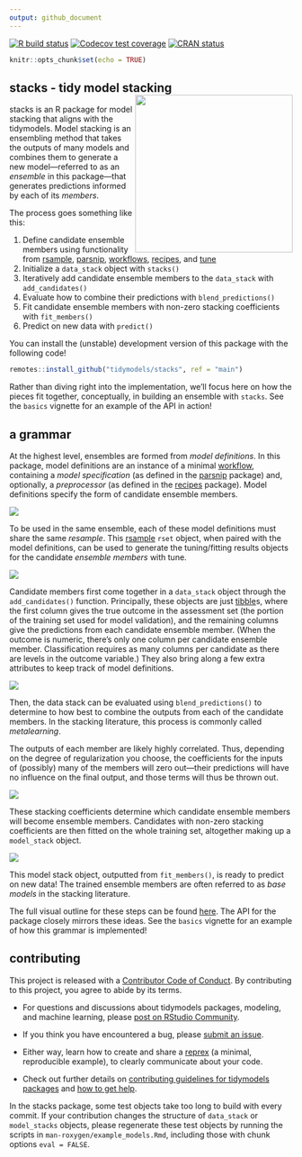 ```yaml
---
output: github_document
---
```


<!-- badges: start -->
[![R build status](https://github.com/simonpcouch/stacks/workflows/R-CMD-check/badge.svg)](https://github.com/tidymodels/stacks/actions)
[![Codecov test coverage](https://codecov.io/gh/tidymodels/stacks/branch/main/graph/badge.svg)](https://codecov.io/gh/tidymodels/stacks?branch=main)
[![CRAN status](https://www.r-pkg.org/badges/version/stacks)](https://CRAN.R-project.org/package=stacks)
<!-- badges: end -->

```r
knitr::opts_chunk$set(echo = TRUE)
```

## stacks - tidy model stacking <a href='https://stacks.tidymodels.org'><img src='man/figures/logo.png' align="right" height="280" /></a>

stacks is an R package for model stacking that aligns with the tidymodels. Model stacking is an ensembling method that takes the outputs of many models and combines them to generate a new model—referred to as an _ensemble_ in this package—that generates predictions informed by each of its _members_.

The process goes something like this:

1. Define candidate ensemble members using functionality from [rsample](https://rsample.tidymodels.org/), [parsnip](https://parsnip.tidymodels.org/), [workflows](https://workflows.tidymodels.org/), [recipes](https://recipes.tidymodels.org/), and [tune](https://tune.tidymodels.org/)
2. Initialize a `data_stack` object with `stacks()`  
3. Iteratively add candidate ensemble members to the `data_stack` with `add_candidates()`  
4. Evaluate how to combine their predictions with `blend_predictions()`  
5. Fit candidate ensemble members with non-zero stacking coefficients with `fit_members()`  
6. Predict on new data with `predict()`

You can install the (unstable) development version of this package with the following code!

```r
remotes::install_github("tidymodels/stacks", ref = "main")
```

Rather than diving right into the implementation, we'll focus here on how the pieces fit together, conceptually, in building an ensemble with `stacks`. See the `basics` vignette for an example of the API in action!

## a grammar

At the highest level, ensembles are formed from _model definitions_. In this package, model definitions are an instance of a minimal [workflow](https://workflows.tidymodels.org/), containing a _model specification_ (as defined in the [parsnip](https://parsnip.tidymodels.org/) package) and, optionally, a _preprocessor_ (as defined in the [recipes](https://recipes.tidymodels.org/) package). Model definitions specify the form of candidate ensemble members.

![](man/figures/model_defs.png)

To be used in the same ensemble, each of these model definitions must share the same _resample_. This [rsample](https://rsample.tidymodels.org/) `rset` object, when paired with the model definitions, can be used to generate the tuning/fitting results objects for the candidate _ensemble members_ with tune.

![](man/figures/candidates.png)

Candidate members first come together in a `data_stack` object through the `add_candidates()` function. Principally, these objects are just [tibble](https://tibble.tidyverse.org/)s, where the first column gives the true outcome in the assessment set (the portion of the training set used for model validation), and the remaining columns give the predictions from each candidate ensemble member. (When the outcome is numeric, there's only one column per candidate ensemble member. Classification requires as many columns per candidate as there are levels in the outcome variable.) They also bring along a few extra attributes to keep track of model definitions.

![](man/figures/data_stack.png)

Then, the data stack can be evaluated using `blend_predictions()` to determine to how best to combine the outputs from each of the candidate members.  In the stacking literature, this process is commonly called _metalearning_.

The outputs of each member are likely highly correlated. Thus, depending on the degree of regularization you choose, the coefficients for the inputs of (possibly) many of the members will zero out—their predictions will have no influence on the final output, and those terms will thus be thrown out.  

![](man/figures/coefs.png)

These stacking coefficients determine which candidate ensemble members will become ensemble members. Candidates with non-zero stacking coefficients are then fitted on the whole training set, altogether making up a `model_stack` object. 

![](man/figures/class_model_stack.png)

This model stack object, outputted from `fit_members()`, is ready to predict on new data! The trained ensemble members are often referred to as _base models_ in the stacking literature.

The full visual outline for these steps can be found [here](https://github.com/tidymodels/stacks/blob/main/inst/figs/outline.png). The API for the package closely mirrors these ideas. See the `basics` vignette for an example of how this grammar is implemented!

## contributing

This project is released with a [Contributor Code of Conduct](https://github.com/tidymodels/stacks/blob/main/CODE_OF_CONDUCT.md). By contributing to this project, you agree to abide by its terms.

- For questions and discussions about tidymodels packages, modeling, and machine learning, please [post on RStudio Community](https://rstd.io/tidymodels-community).

- If you think you have encountered a bug, please [submit an issue](https://github.com/tidymodels/stacks/issues).

- Either way, learn how to create and share a [reprex](https://reprex.tidyverse.org/articles/articles/learn-reprex.html) (a minimal, reproducible example), to clearly communicate about your code.

- Check out further details on [contributing guidelines for tidymodels packages](https://www.tidymodels.org/contribute/) and [how to get help](https://www.tidymodels.org/help/).

In the stacks package, some test objects take too long to build with every commit. If your contribution changes the structure of `data_stack` or `model_stacks` objects, please regenerate these test objects by running the scripts in `man-roxygen/example_models.Rmd`, including those with chunk options `eval = FALSE`.
